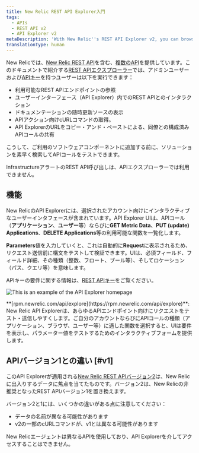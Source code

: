 ```yaml
---
title: New Relic REST API Explorer入門
tags:
  - APIs
  - REST API v2
  - API Explorer v2
metaDescription: 'With New Relic''s REST API Explorer v2, you can browse available API endpoints, interact with the API in a user interface, and view a live documentation source.'
translationType: human
---
```



New Relicでは、[New Relic REST API](/docs/apis/getting-started/introduction-new-relic-apis)を含む、[複数のAPI](/docs/apis/rest-api-v2/getting-started/introduction-new-relic-rest-api-v2)を提供しています。このドキュメントで紹介する[REST APIエクスプローラー](https://api.newrelic.com)では、アドミンユーザーおよび[APIキー](/docs/apis/rest-api-v2/getting-started/introduction-new-relic-rest-api-v2#api_key)を持つユーザーは以下を実行できます：

* 利用可能なREST APIエンドポイントの参照
* ユーザーインターフェース（API Explorer）内でのREST APIとのインタラクション
* ドキュメンテーションの随時更新ソースの表示
* APIアクション向けcURLコマンドの取得。
* API ExplorerのURLをコピー・アンド・ペーストによる、同僚との構成済みAPIコールの共有

こうして、ご利用のソフトウェアコンポーネントに追加する前に、ソリューションを素早く検索してAPIコールをテストできます。

InfrastructureアラートのREST API呼び出しは、APIエクスプローラーでは利用できません。

## 機能

New RelicのAPI Explorerには、選択されたアカウント向けにインタラクティブなユーザーインタフェースが含まれています。API Explorer UIは、APIコール（**アプリケーション**、**ユーザー**等）ならびに**GET Metric Data**、**PUT (update) Applications**、**DELETE Applications**等の利用可能な関数を一覧化します。

**Parameters**値を入力していくと、これは自動的に**Request**に表示されるため、リクエスト送信前に構文をテストして検証できます。UIは、必須フィールド、フィールド詳細、その種類（整数、フロート、ブール等）、そしてロケーション（パス、クエリ等）を意味します。

APIキーの要件に関する情報は、[REST APIキー](/docs/apis/rest-api-v2/getting-started/introduction-new-relic-rest-api-v2#api_key)をご覧ください。

<img
  title="API_explorer_main_page.png"
  alt="This is an example of the API Explorer homepage"
  src={apiExplorerMainPage}
/>

<figcaption>
  **[rpm.newrelic.com/api/explore](https://rpm.newrelic.com/api/explore)**: New Relic API Explorerは、あらゆるAPIエンドポイント向けにリクエストをテスト・送信しやすくします。ご自分のアカウントならびにAPIコールの種類（アプリケーション、ブラウザ、ユーザー等）に適した関数を選択すると、UIは要件を表示し、パラメーター値をテストするためのインタラクティブフォームを提供します。
</figcaption>

## APIバージョン1との違い [#v1]

このAPI Explorerが適用される[New Relic REST APIバージョン2](/docs/apm/apis/requirements/new-relic-rest-api-v2-getting-started)は、New Relicに出入りするデータに焦点を当てたものです。バージョン2は、New Relicの非推奨となったREST APIバージョン1を置き換えます。

バージョン2と1には、いくつかの違いがある点に注意してください：

* データの名前が異なる可能性があります
* v2の一部のcURLコマンドが、v1とは異なる可能性があります

<Callout variant="tip">
  New Relicエージェントは異なるAPIを使用しており、API Explorerを介してアクセスすることはできません。
</Callout>